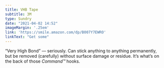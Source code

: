 ```yaml
---
title: VHB Tape
subtitle: 3M
type: Sundry
date: "2021-04-02 14:52"
imageMargin: '.25em'
link: 'https://smile.amazon.com/dp/B007Y7EWRO'
linkText: "Get some"
---
```


“Very High Bond” — seriously. Can stick anything to anything permanently, but be removed (carefully) without surface damage or residue. It’s what’s on the back of those _Command™_ hooks. 